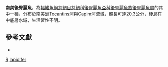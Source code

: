 {{Speciesbox 
| taxon = Retroculus lapidifer
| authority = [[Castelnau|Castelnau]], 1885
| status = ne
| status_system= IUCN3.1
| image = Retroculus lapidifer Castelnau.jpg
| synonyms = *''Chromys lapidifera''<br /><small>Castelnau, 1855</small>
*''Acara lapidifera''<br /><small>Castelnau, 1855</small>
*''Geophagus lapidifera''<br /><small>Castelnau, 1855</small>
*''Retroculus lapidifera''<br /><small>Castelnau, 1855</small>
}}
'''南美後臀麗魚'''，為[[輻鰭魚綱|輻鰭魚綱]][[慈鯛目|慈鯛目]][[慈鯛科|慈鯛科]][[後臀麗魚亞科|後臀麗魚亞科]][[後臀麗魚族|後臀麗魚族]][[後臀麗魚屬|後臀麗魚屬]]的其中一[[種|種]]，分布於[[南美洲|南美洲]]Tocantins河與Capim河流域，體長可達20.3公分，棲息在中底層水域，生活習性不明。

== 參考文獻 ==
*{{FishBase_species|genus=Retroculus |species=lapidifer |year=2013|month=5}}
{{Taxonbar}}

[[Category:1885年描述的鱼类|R]]
[[Category:後臀麗魚屬|lapidifer]]